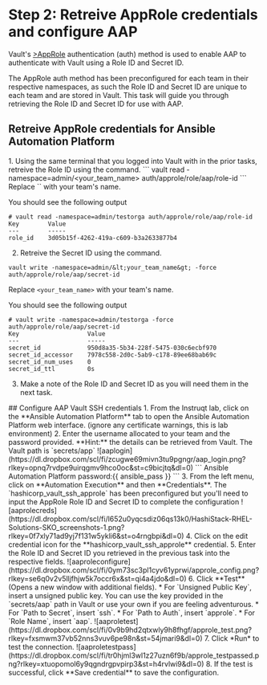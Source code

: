 # Step 2: Retreive AppRole credentials and configure AAP

Vault's <a href="https://www.vaultproject.io/docs/auth/approle" target="_blank" rel="noopener noreferrer">>AppRole</a> authentication (auth) method is used to enable AAP to authenticate with Vault using a Role ID and Secret ID.

The AppRole auth method has been preconfigured for each team in their respective namespaces, 
as such the Role ID and Secret ID are unique to each team and are stored in Vault. 
This task will guide you through retrieving the Role ID and Secret ID for use with AAP. 
## Retreive AppRole credentials for Ansible Automation Platform
<Task id="read_aap_creds">
1. Using the same terminal that you logged into Vault with in the prior tasks, retreive the Role ID using the command.
```
vault read -namespace=admin/&lt;your_team_name&gt; auth/approle/role/aap/role-id
```
Replace `<your_team_name>` with your team's name.

You should see the following output
```
# vault read -namespace=admin/testorga auth/approle/role/aap/role-id
Key        Value
---        -----
role_id    3d05b15f-4262-419a-c609-b3a2633877b4
```
2. Retreive the Secret ID using the command.
```
vault write -namespace=admin/&lt;your_team_name&gt; -force auth/approle/role/aap/secret-id
```
Replace `<your_team_name>` with your team's name.

You should see the following output
```
# vault write -namespace=admin/testorga -force auth/approle/role/aap/secret-id
Key                   Value
---                   -----
secret_id             950d8a35-5b34-228f-5475-030c6ecbf970
secret_id_accessor    7978c558-2d0c-5ab9-c178-89ee68bab69c
secret_id_num_uses    0
secret_id_ttl         0s
```
3. Make a note of the Role ID and Secret ID as you will need them in the next task.
</Task>
## Configure AAP Vault SSH credentials
<Task id="configure_aap_vault_creds">
1. From the Instruqt lab, click on the **Ansible Automation Platform** tab to open the Ansible Automation Platform web interface. (ignore any certificate warnings, this is lab environment)
2. Enter the username allocated to your team and the password provided. **Hint:** the details can be retrieved from Vault. The Vault path is `secrets/app`
![aaplogin](https://dl.dropbox.com/scl/fi/zcugwe69mivn3tu9pgngr/aap_login.png?rlkey=opnq7rvdpe9uirqgmv9hco0oc&st=c9bicjtq&dl=0)
```
Ansible Automation Platform password:{{ ansible_pass }}
```
3. From the left menu, click on **Automation Execution** and then **Credentials**. The `hashicorp_vault_ssh_approle` has been preconfigured but you'll need to input the AppRole Role ID and Secret ID to complete the configuration
![aaprolecreds](https://dl.dropbox.com/scl/fi/l652u0yqcsdiz06qs13k0/HashiStack-RHEL-Solutions-SKO_screenshots-1.png?rlkey=0f7xly71ad9yj7f131w5ykli6&st=o4rngbpi&dl=0)
4. Click on the edit credential icon for the **hashicorp_vault_ssh_approle** credential.
5. Enter the Role ID and Secret ID you retrieved in the previous task into the respective fields.
![aaproleconfigure](https://dl.dropbox.com/scl/fi/0ym73sc3pl1cyv61yprwi/approle_config.png?rlkey=se6q0v2v5lljfhjw5k7occr6x&st=qi4a4jdo&dl=0)
6. Click **Test** (Opens a new window with additional fields).
    * For `Unsigned Public Key`, insert a unsigned public key. You can use the key provided in the `secrets/aap` path in Vault or use your own if you are feeling adventurous.
    * For `Path to Secret`, insert `ssh`.
    * For `Path to Auth`, insert `approle`.
    * For `Role Name`, insert `aap`.
![aaproletest](https://dl.dropbox.com/scl/fi/0v9b9hd2qtxwly9h8fhgf/approle_test.png?rlkey=fxsmwm37vb52nns3vuv6pe98n&st=54jmari9&dl=0)
7. Click *Run* to test the connection.
![aaproletestpass](https://dl.dropbox.com/scl/fi/tr0hjml3wl1z27uzn6f9b/approle_testpassed.png?rlkey=xtuopomol6y9qgndrgpvpirp3&st=h4rvlwi9&dl=0)
8. If the test is successful, click **Save credential** to save the configuration.
</Task>